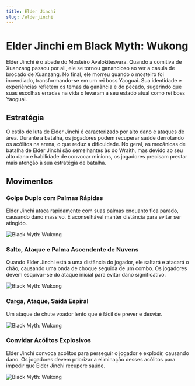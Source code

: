 ```yaml
---
title: Elder Jinchi
slug: /elderjinchi
---
```


# Elder Jinchi em Black Myth: Wukong

Elder Jinchi é o abade do Mosteiro Avalokitesvara. Quando a comitiva de Xuanzang passou por ali, ele se tornou ganancioso ao ver a casula de brocado de Xuanzang. No final, ele morreu quando o mosteiro foi incendiado, transformando-se em um rei boss Yaoguai. Sua identidade e experiências refletem os temas da ganância e do pecado, sugerindo que suas escolhas erradas na vida o levaram a seu estado atual como rei boss Yaoguai.

## Estratégia

O estilo de luta de Elder Jinchi é caracterizado por alto dano e ataques de área. Durante a batalha, os jogadores podem recuperar saúde derrotando os acólitos na arena, o que reduz a dificuldade. No geral, as mecânicas de batalha de Elder Jinchi são semelhantes às do Wraith, mas devido ao seu alto dano e habilidade de convocar minions, os jogadores precisam prestar mais atenção à sua estratégia de batalha.

## Movimentos

### Golpe Duplo com Palmas Rápidas

Elder Jinchi ataca rapidamente com suas palmas enquanto fica parado, causando dano massivo. É aconselhável manter distância para evitar ser atingido.

<img src="https://image.informedainews.com/j1.gif" alt="Black Myth: Wukong"/>

### Salto, Ataque e Palma Ascendente de Nuvens

Quando Elder Jinchi está a uma distância do jogador, ele saltará e atacará o chão, causando uma onda de choque seguida de um combo. Os jogadores devem esquivar-se do ataque inicial para evitar dano significativo.

<img src="https://image.informedainews.com/j2.gif" alt="Black Myth: Wukong"/>

### Carga, Ataque, Saída Espiral

Um ataque de chute voador lento que é fácil de prever e desviar.

<img src="https://image.informedainews.com/j3.gif" alt="Black Myth: Wukong"/>

### Convidar Acólitos Explosivos

Elder Jinchi convoca acólitos para perseguir o jogador e explodir, causando dano. Os jogadores devem priorizar a eliminação desses acólitos para impedir que Elder Jinchi recupere saúde.

<img src="https://image.informedainews.com/j4.gif" alt="Black Myth: Wukong"/>